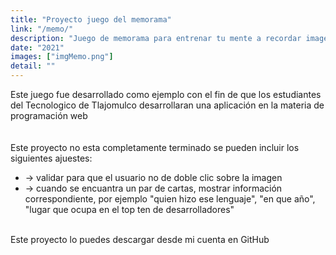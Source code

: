 ```yaml
---
title: "Proyecto juego del memorama"
link: "/memo/"
description: "Juego de memorama para entrenar tu mente a recordar imagenes."
date: "2021"
images: ["imgMemo.png"]
detail: ""
---
```

<div  class='dark:text-black ident-7'>
Este juego fue desarrollado como ejemplo con el fin de que los estudiantes del Tecnologico de Tlajomulco desarrollaran una aplicación en la materia de programación web
</div>
 <br/>
 <br/>
<div class="dark:text-black ident-7">
 Este proyecto no esta completamente terminado se pueden incluir los siguientes ajuestes:
<ul>
<li>-> validar para que el usuario no de doble clic sobre la imagen</li>
<li>-> cuando se encuantra un par de cartas, mostrar información correspondiente, por ejemplo "quien hizo ese lenguaje", "en que año", "lugar que ocupa en el top ten de desarrolladores"</li>
</ul>
<br/>
Este proyecto lo puedes descargar desde mi cuenta en GitHub
</div>